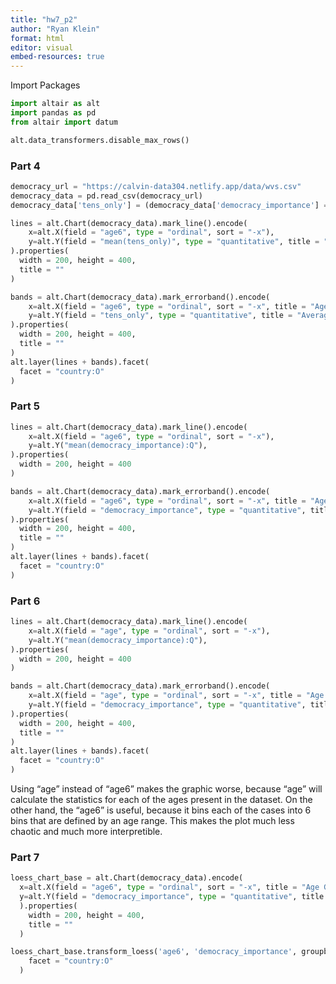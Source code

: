 ```yaml
---
title: "hw7_p2"
author: "Ryan Klein"
format: html
editor: visual
embed-resources: true
---
```


Import Packages

```python
import altair as alt
import pandas as pd
from altair import datum
```

```python
alt.data_transformers.disable_max_rows()
```

### Part 4

```python
democracy_url = "https://calvin-data304.netlify.app/data/wvs.csv"
democracy_data = pd.read_csv(democracy_url)
democracy_data['tens_only'] = (democracy_data['democracy_importance'] == 10).astype(int)*10
```

```python
lines = alt.Chart(democracy_data).mark_line().encode(
    x=alt.X(field = "age6", type = "ordinal", sort = "-x"),
    y=alt.Y(field = "mean(tens_only)", type = "quantitative", title = "Average importance of democracy"),
).properties(
  width = 200, height = 400,
  title = ""
)

bands = alt.Chart(democracy_data).mark_errorband().encode(
    x=alt.X(field = "age6", type = "ordinal", sort = "-x", title = "Age Grouping"),
    y=alt.Y(field = "tens_only", type = "quantitative", title = "Average importance of democracy")
).properties(
  width = 200, height = 400,
  title = ""
)
alt.layer(lines + bands).facet(
  facet = "country:O"
)
```

### Part 5

```python
lines = alt.Chart(democracy_data).mark_line().encode(
    x=alt.X(field = "age6", type = "ordinal", sort = "-x"),
    y=alt.Y("mean(democracy_importance):Q"),
).properties(
  width = 200, height = 400
)

bands = alt.Chart(democracy_data).mark_errorband().encode(
    x=alt.X(field = "age6", type = "ordinal", sort = "-x", title = "Age Grouping"),
    y=alt.Y(field = "democracy_importance", type = "quantitative", title = "Average importance of democracy"),
).properties(
  width = 200, height = 400,
  title = ""
)
alt.layer(lines + bands).facet(
  facet = "country:O"
)
```

### Part 6

```python
lines = alt.Chart(democracy_data).mark_line().encode(
    x=alt.X(field = "age", type = "ordinal", sort = "-x"),
    y=alt.Y("mean(democracy_importance):Q"),
).properties(
  width = 200, height = 400
)

bands = alt.Chart(democracy_data).mark_errorband().encode(
    x=alt.X(field = "age", type = "ordinal", sort = "-x", title = "Age Grouping"),
    y=alt.Y(field = "democracy_importance", type = "quantitative", title = "Average importance of democracy"),
).properties(
  width = 200, height = 400,
  title = ""
)
alt.layer(lines + bands).facet(
  facet = "country:O"
)
```

Using "age" instead of "age6" makes the graphic worse, because "age" will calculate the statistics for each of the ages present in the dataset. On the other hand, the "age6" is useful, because it bins each of the cases into 6 bins that are defined by an age range. This makes the plot much less chaotic and much more interpretible.

### Part 7

```python
loess_chart_base = alt.Chart(democracy_data).encode(
  x=alt.X(field = "age6", type = "ordinal", sort = "-x", title = "Age Grouping"),
  y=alt.Y(field = "democracy_importance", type = "quantitative", title = "Average importance of democracy"),
  ).properties(
    width = 200, height = 400,
    title = ""
  )

loess_chart_base.transform_loess('age6', 'democracy_importance', groupby=["country"]).mark_line().facet(
    facet = "country:O"
  )
```
